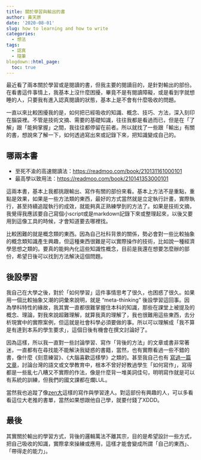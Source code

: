 ```yaml
---
title: 關於學習與輸出的書
author: 黃天原
date: '2020-08-01'
slug: how to learning and how to write
categories:
  - 想法
tags:
  - 認真
  - 隨筆
blogdown::html_page: 
  toc: true
---
```



最近看了兩本關於學習或是閱讀的書，但我主要的閱讀目的，是針對輸出的部份。在看書這件事情上，我基本上沒什麼困擾，畢竟不是有閱讀障礙，或是看到字就想睡的人，只要我有進入認真閱讀的狀態，基本上是不會有什麼吸收的問題。  

一直以來比較困擾我的是，如何把已經吸收的知識、概念、技巧、方法，深入刻印在腦袋裡。不管是技術文摘、需要的基礎知識，往往我都是看過而已，但是在「了解」跟「能夠掌握」之間，我往往都停留在前者。所以就找了一些跟「輸出」有關的書，想說來了解一下，如何透過寫出來或記錄下來，把知識變成自己的。  

## 哪兩本書  
* 至死不渝的高速閱讀法：<https://readmoo.com/book/210131161000101>
* 最高學以致用法：<https://readmoo.com/book/210141353000101>

這兩本書，基本上我都挑跟輸出、寫作有關的部份來看。基本上方法不是重點，重點是效果，如果是一些方法類的東西，最好的方式當然就是立定執行計畫，實際執行，甚至持續追蹤執行的成效，就能夠真正熟練學到的方法了。如果是技術文摘，我覺得我應該要自己寫個小script或是markdown記錄下來或整理起來，以後又要用到這像工具的時候，才會知道要去哪裡找。  

比較困難的就是概念類的東西。因為自己社科背景的關係，勢必會對一些比較抽象的概念類知識產生興趣，但這種東西很難是可以實際操作的技術，比如說一種經濟學思想之類的。要真的能夠內化這些知識性概念，目前是我還在想要怎麼辦的部份，希望日後可以找到方法解決這個問題。



## 後設學習  

我自己在大學之後，對於「如何學習」這件事情思考了很久，也困惑了很久。如果用一個比較抽象又潮的詞彙來說明，就是 "meta-thinking" 後設學習這回事。因為學科特性的緣故，我其實一直都很難掌握住本科的知識，那些在課堂上被提及的概念、理論，對我來說超難理解，就算我真的理解了，我也很難用這些東西，去分析現實中的實際案例，但這就是社會科學必須要做的事。所以可以理解成「我不算是有達到本系的學生要求」，這個日後有機會在撰文討論好了。  

因為這樣，所以我一直對一些討論學習、寫作「背後的方法」的文章或書非常著迷，一直都有在尋找能不能解決我疑惑的書籍，當然，也有實際看過一些不錯的書，像什麼《刻意練習》、《大腦喜歡這樣學》之類的。甚至我自己也有 [寫過一篇文章](https://deadfate.rbind.io/2020/05/08/poor-writing/)，討論台灣的語文或文學教育中，根本不曾好好教過學生「如何寫作」，寫得都是一些亂七八糟又不實際的作法，像是什麼背一堆美詞佳句，明明寫作就是可以有系統的訓練，但我們的國文課都在爛LUL。  

當然我也追蹤了像[zen大](https://www.facebook.com/ZenNEWSReview)這樣的寫作與學習達人。對這部份有興趣的人，可以多看看這位大老推的書單，當然如果想跟他自己學，就要付錢了XDDD。  

## 最後  

其實關於輸出的學習方式，背後的邏輯萬法不離其宗，目的是希望設計一些方式，把自己吸收的知識，實際拿來操練或應用，這樣才能會變成所謂「自己的東西」、「帶得走的能力」。

